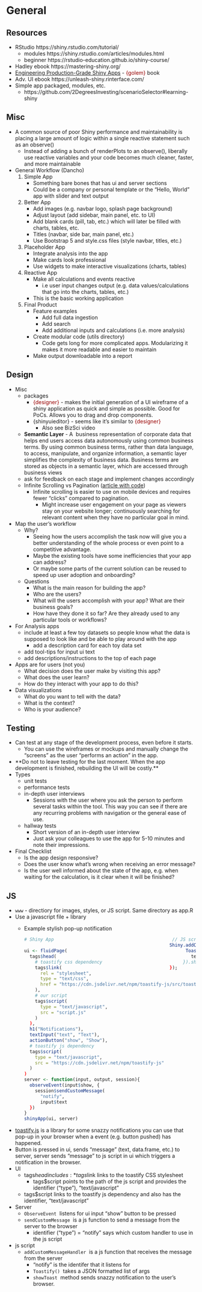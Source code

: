 # General

## Resources

-   RStudio https://shiny.rstudio.com/tutorial/
    -   modules https://shiny.rstudio.com/articles/modules.html
    -   beginner https://rstudio-education.github.io/shiny-course/
-   Hadley ebook https://mastering-shiny.org/
-   [Engineering Production-Grade Shiny Apps](https://engineering-shiny.org/) - [{golem}]{style="color: #990000"} book
-   Adv. UI ebook https://unleash-shiny.rinterface.com/
-   Simple app packaged, modules, etc.
    -   https://github.com/2DegreesInvesting/scenarioSelector#learning-shiny

## Misc

-   A common source of poor Shiny performance and maintainability is placing a large amount of logic within a single reactive statement such as an observe()
    -   Instead of adding a bunch of renderPlots to an observe(), liberally use reactive variables and your code becomes much cleaner, faster, and more maintainable
-   General Workflow (Dancho)
    1.  Simple App
        -   Something bare bones that has ui and server sections
        -   Could be a company or personal template or the "Hello, World" app with slider and text output
    2.  Better App
        -   Add images (e.g. navbar logo, splash page background)
        -   Adjust layout (add sidebar, main panel, etc. to UI)
        -   Add blank cards (pill, tab, etc.) which will later be filled with charts, tables, etc.
        -   Titles (navbar, side bar, main panel, etc.)
        -   Use Bootstrap 5 and style.css files (style navbar, titles, etc.)
    3.  Placeholder App
        -   Integrate analysis into the app
        -   Make cards look professional
        -   Use widgets to make interactive visualizations (charts, tables)
    4.  Reactive App
        -   Make all calculations and events reactive
            -   i.e user input changes output (e.g. data values/calculations that go into the charts, tables, etc.)
        -   This is the basic working application
    5.  Final Product
        -   Feature examples
            -   Add full data ingestion
            -   Add search
            -   Add additional inputs and calculations (i.e. more analysis)
        -   Create modular code (utils directory)
            -   Code gets long for more complicated apps. Modularizing it makes it more readable and easier to maintain
        -   Make output downloadable into a report

## Design

-   Misc
    -   packages
        -   [{designer}]{style="color: #990000"} - makes the initial generation of a UI wireframe of a shiny application as quick and simple as possible. Good for PoCs. Allows you to drag and drop components.
        -   {shinyuieditor} - seems like it's similar to [{designer}]{style="color: #990000"}
            -   Also see BizSci video
    -   **Semantic Layer** - A  business representation of corporate data that helps end users access data autonomously using common business terms. By using common business terms, rather than data language, to access, manipulate, and organize information, a semantic layer simplifies the complexity of business data. Business terms are stored as objects in a semantic layer, which are accessed through business views
    -   ask for feedback on each stage and implement changes accordingly
    -   Infinite Scrolling vs Pagination ([article with code](https://www.r-bloggers.com/2022/11/infinite-scrolling-in-r-shiny/))
        -   Infinite scrolling is easier to use on mobile devices and requires fewer "clicks" compared to pagination.
            -   Might increase user engagement on your page as viewers stay on your website longer; continuously searching for relevant content when they have no particular goal in mind.
-   Map the user's workflow
    -   Why?
        -   Seeing how the users accomplish the task now will give you a better understanding of the whole process or even point to a competitive advantage.
        -   Maybe the existing tools have some inefficiencies that your app can address?
        -   Or maybe some parts of the current solution can be reused to speed up user adoption and onboarding?
    -   Questions
        -   What is the main reason for building the app?
        -   Who are the users?
        -   What will the users accomplish with your app? What are their business goals?
        -   How have they done it so far? Are they already used to any particular tools or workflows?
-   For Analysis apps
    -   include at least a few toy datasets so people know what the data is supposed to look like and be able to play around with the app
        -   add a description card for each toy data set
    -   add tool-tips for input ui text
    -   add descriptions/instructions to the top of each page
-   Apps are for users (not you)
    -   What decision does the user make by visiting this app?
    -   What does the user learn?
    -   How do they interact with your app to do this?
-   Data visualizations
    -   What do you want to tell with the data?
    -   What is the context?
    -   Who is your audience?

## Testing

-   Can test at any stage of the development process, even before it starts.
    -   You can use the wireframes or mockups and manually change the "screens" as the user "performs an action" in the app.
-   \*\*Do not to leave testing for the last moment. When the app development is finished, rebuilding the UI will be costly.\*\*
-   Types
    -   unit tests
    -   performance tests
    -   in-depth user interviews
        -   Sessions with the user where you ask the person to perform several tasks within the tool. This way you can see if there are any recurring problems with navigation or the general ease of use.
    -   hallway tests
        -   Short version of an in-depth user interview
        -   Just ask your colleagues to use the app for 5-10 minutes and note their impressions.
-   Final Checklist
    -   Is the app design responsive?
    -   Does the user know what's wrong when receiving an error message?
    -   Is the user well informed about the state of the app, e.g. when waiting for the calculation, is it clear when it will be finished?

## JS

-   `www` - directiory for images, styles, or JS script. Same directory as app.R
-   Use a javascript file + library
    -   [Example]{.ribbon-highlight} stylish pop-up notification
        
        ``` r
        # Shiny App                                            // JS script; basic toastify notification
                                                              Shiny.addCustomMessageHandler('notify', function(msg){
        ui <- fluidPage(                                            Toastify({
          tags$head(                                                  text: msg
            # toastify css dependency                              }).showToast();
            tags$link(                                        });
              rel = "stylesheet",
              type = "text/css",
              href = "https://cdn.jsdelivr.net/npm/toastify-js/src/toastify.min.css"
            ),
            # our script
            tags$script(
              type = "text/javascript",
              src = "script.js"
            )
          ),
          h1("Notifications"),
          textInput("text", "Text"),
          actionButton("show", "Show"),
          # toastify js dependency
          tags$script(
            type = "text/javascript",
            src = "https://cdn.jsdelivr.net/npm/toastify-js"
          )
        )
        server <- function(input, output, session){
          observeEvent(input$show, {
            session$sendCustomMessage(
              "notify",
              input$text
          })
        }
        shinyApp(ui, server)
        ```

-   [toastify.js](https://github.com/apvarun/toastify-js/blob/master/README.md) is a library for some snazzy notifications you can use that pop-up in your browser when a event (e.g. button pushed) has happened.
-   Button is pressed in ui, sends "message" (text, data.frame, etc.) to server, server sends "message" to js script in ui which triggers a notification in the browser.
-   UI
    -   tags$head includes:  * tags$link links to the toastify CSS stylesheet
        -   tags\$script points to the path of the js script and provides the identifier ("type"), "text/javascript"
    -   tags\$script links to the toastify js dependency and also has the identifier, "text/javascript"
-   Server
    -   `ObserveEvent`  listens for ui input "show" button to be pressed
    -   `sendCustomMessage`  is a js function to send a message from the server to the browser
        -   identifier ("type") = "notify" says which custom handler to use in the js script
-   js script
    -   `addCustomMessageHandler`  is a js function that receives the message from the server
        -   "notify" is the identifer that it listens for
        -   `Toastify()`  takes a JSON formatted list of args
        -   `showToast`  method sends snazzy notification to the user's browser.
